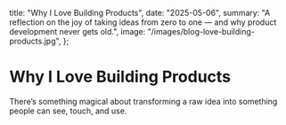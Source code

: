   title: "Why I Love Building Products",
  date: "2025-05-06",
  summary:
    "A reflection on the joy of taking ideas from zero to one — and why product development never gets old.",
  image: "/images/blog-love-building-products.jpg",
};

# Why I Love Building Products

There’s something magical about transforming a raw idea into something people can see, touch, and use.
